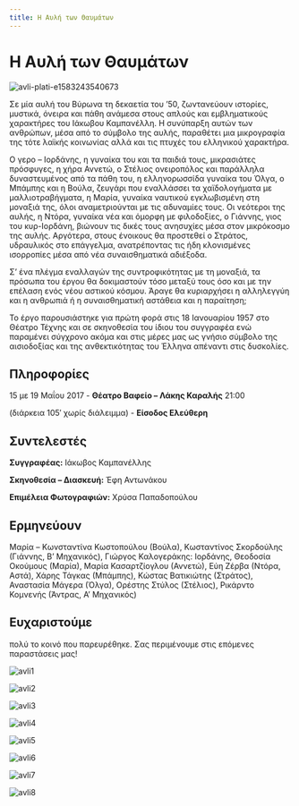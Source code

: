 ```yaml
---
title: Η Αυλή των Θαυμάτων
---
```


# Η Αυλή των Θαυμάτων

![avli-plati-e1583243540673](https://github.com/theatrikiopa/theatrikiopa.eu/assets/16403754/8a7d4396-c3bd-41e4-88d3-f98fab27433d)

Σε μία αυλή του Βύρωνα τη δεκαετία του ’50, ζωντανεύουν ιστορίες, μυστικά, όνειρα και πάθη ανάμεσα στους απλούς και εμβληματικούς χαρακτήρες του Ιάκωβου Καμπανέλλη. Η συνύπαρξη αυτών των ανθρώπων, μέσα από το σύμβολο της αυλής, παραθέτει μια μικρογραφία της τότε λαϊκής κοινωνίας αλλά και τις πτυχές του ελληνικού χαρακτήρα.

O γερο – Ιορδάνης, η γυναίκα του και τα παιδιά τους, μικρασιάτες πρόσφυγες, η χήρα Αννετώ, ο Στέλιος ονειροπόλος και παράλληλα δυναστευμένος από τα πάθη του, η ελληνορωσσίδα γυναίκα του Όλγα, ο Μπάμπης και η Βούλα, ζευγάρι που εναλλάσσει τα χαϊδολογήματα με μαλλιοτραβήγματα, η Μαρία, γυναίκα ναυτικού εγκλωβισμένη στη μοναξιά της, όλοι αναμετριούνται με τις αδυναμίες τους. Οι νεότεροι της αυλής, η Ντόρα, γυναίκα νέα και όμορφη με φιλοδοξίες, ο Γιάννης, γιος του κυρ-Ιορδάνη, βιώνουν τις δικές τους ανησυχίες μέσα στον μικρόκοσμο της αυλής. Αργότερα, στους ένοικους θα προστεθεί ο Στράτος, υδραυλικός στο επάγγελμα, ανατρέποντας τις ήδη κλονισμένες ισορροπίες μέσα από νέα συναισθηματικά αδιέξοδα.

Σ’ ένα πλέγμα εναλλαγών της συντροφικότητας με τη μοναξιά, τα πρόσωπα του έργου θα δοκιμαστούν τόσο μεταξύ τους όσο και με την επέλαση ενός νέου αστικού κόσμου. Άραγε θα κυριαρχήσει η αλληλεγγύη και η ανθρωπιά ή η συναισθηματική αστάθεια και η παραίτηση;

Το έργο παρουσιάστηκε για πρώτη φορά στις 18 Ιανουαρίου 1957 στο Θέατρο Τέχνης και σε σκηνοθεσία του ίδιου του συγγραφέα ενώ παραμένει σύγχρονο ακόμα και στις μέρες μας ως γνήσιο σύμβολο της αισιοδοξίας και της ανθεκτικότητας του Έλληνα απέναντι στις δυσκολίες.

## Πληροφορίες
15 με 19 Μαΐου 2017 - **Θέατρο Βαφείο – Λάκης Καραλής** 21:00

(διάρκεια 105′ χωρίς διάλειμμα) - **Είσοδος Ελεύθερη**

## Συντελεστές
**Συγγραφέας:** Ιάκωβος Καμπανέλλης

**Σκηνοθεσία – Διασκευή:** Έφη Αντωνάκου

**Επιμέλεια Φωτογραφιών:** Χρύσα Παπαδοπούλου

## Ερμηνεύουν
Μαρία – Κωνσταντίνα Κωστοπούλου (Βούλα), Κωσταντίνος Σκορδούλης (Γιάννης, Β’ Μηχανικός), Γιώργος Καλογεράκης: Ιορδάνης, Θεοδοσία Οκούμους (Μαρία), Μαρία Κασαρτζίογλου (Αννετώ), Εύη Ζέρβα (Ντόρα, Αστά), Χάρης Τάγκας (Μπάμπης), Κώστας Βατικιώτης (Στράτος), Αναστασία Μάγερα (Όλγα), Ορέστης Στύλος (Στέλιος), Ρικάρντο Κομνενής (Άντρας, Α’ Μηχανικός)

## Ευχαριστούμε
πολύ το κοινό που παρευρέθηκε. Σας περιμένουμε στις επόμενες παραστάσεις μας!

<ResponsiveYouTube videoId="zGYr5QTC4z0"/>

![avli1](https://github.com/theatrikiopa/theatrikiopa.eu/assets/16403754/40feac35-2ebe-4896-829a-8ecb0493c686)

![avli2](https://github.com/theatrikiopa/theatrikiopa.eu/assets/16403754/09328b5f-d942-42a1-acc5-d34735e9c8ca)

![avli3](https://github.com/theatrikiopa/theatrikiopa.eu/assets/16403754/53c9035c-20df-4a3f-a8e5-04ae693da3be)

![avli4](https://github.com/theatrikiopa/theatrikiopa.eu/assets/16403754/e70dcf57-4607-4b83-b572-c4cbd2671425)

![avli5](https://github.com/theatrikiopa/theatrikiopa.eu/assets/16403754/d5bc20bd-a54c-45ee-ba4c-a54900c7b212)

![avli6](https://github.com/theatrikiopa/theatrikiopa.eu/assets/16403754/b4d0c2cd-1781-45f5-ab83-1bb2c38bccaf)

![avli7](https://github.com/theatrikiopa/theatrikiopa.eu/assets/16403754/337962ef-11e8-4040-a5de-6549c915be21)

![avli8](https://github.com/theatrikiopa/theatrikiopa.eu/assets/16403754/035c193a-462c-473a-9050-b6b1aebeff78)
